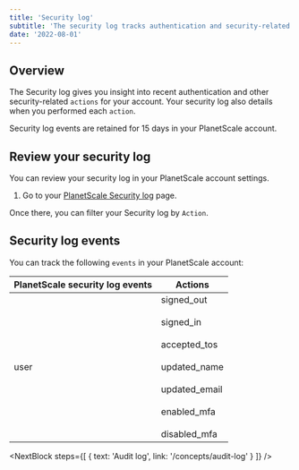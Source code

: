 ```yaml
---
title: 'Security log'
subtitle: 'The security log tracks authentication and security-related actions conducted in your PlanetScale account.'
date: '2022-08-01'
---
```



## Overview

The Security log gives you insight into recent authentication and other security-related `actions` for your account. Your security log also details when you performed each `action`.

Security log events are retained for 15 days in your PlanetScale account.

## Review your security log

You can review your security log in your PlanetScale account settings.

1. Go to your [PlanetScale Security log](https://app.planetscale.com/settings/security-log) page.

Once there, you can filter your Security log by `Action`.

<ImageBlock alt='Filter your security log by Action.' src={filter} />

## Security log events

You can track the following `events` in your PlanetScale account:

| PlanetScale security log events | Actions                                                                                                                                                 |
| ------------------------------- | ------------------------------------------------------------------------------------------------------------------------------------------------------- |
| user                            | signed_out <br/><br/> signed_in <br/><br/> accepted_tos <br/><br/> updated_name <br/><br/> updated_email <br/><br/> enabled_mfa <br/><br/> disabled_mfa |

<NextBlock
  steps={[
    {
      text: 'Audit log',
      link: '/concepts/audit-log'
    }
  ]}
/>
